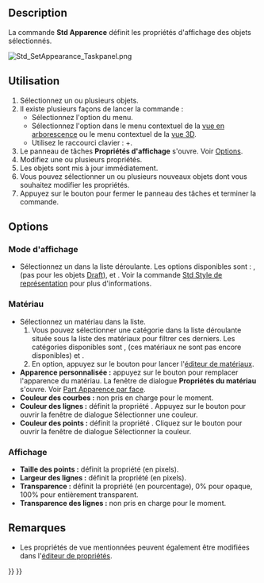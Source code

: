 <languages/>

{{Docnav/fr
|[[Std_SetMaterial/fr|Matériau]]
|[[Std_RandomColor/fr|Couleur aléatoire]]
|[[Std_View_Menu/fr|Menu Affichage]]
|IconL=Std_SetMaterial.svg
|IconR=Std_RandomColor.svg
|IconC=Freecad.svg
}}

{{GuiCommand/fr
|Name=Std SetAppearance
|Name/fr=Std Apparence
|MenuLocation=Affichage → Définir l'apparence...
|Workbenches=[[Material_Workbench/fr|Material]], [[Part_Workbench/fr|Part]], [[PartDesign_Workbench/fr|PartDesign]] et d'autres
|Shortcut={{KEY|Ctrl}}+{{KEY|D}}
|SeeAlso=[[Std_SetMaterial/fr|Std Matériau]], [[Part_ColorPerFace/fr|Part Apparence par face]]
}}

==Description==

La commande '''Std Apparence''' définit les propriétés d'affichage des objets sélectionnés.

[[Image:Std_SetAppearance_Taskpanel.png]]
{{Caption|Le panneau de tâches des propriétés d'affichage}}

<span id="Usage"></span>
==Utilisation==

# Sélectionnez un ou plusieurs objets.
# Il existe plusieurs façons de lancer la commande :
#* Sélectionnez l'option {{MenuCommand|Affichage → [[Image:Std_SetAppearance.svg|16px]] Définir l'apparence...}} du menu.
#* Sélectionnez l'option {{MenuCommand|[[Image:Std_SetAppearance.svg|16px]] Définir l'apparence...}} dans le menu contextuel de la [[Tree_view/fr|vue en arborescence]] ou le menu contextuel de la [[3D_view/fr|vue 3D]].
#* Utilisez le raccourci clavier : {{KEY|Ctrl}}+{{KEY|D}}.
# Le panneau de tâches '''Propriétés d'affichage''' s'ouvre. Voir [[#Options|Options]].
# Modifiez une ou plusieurs propriétés.
# Les objets sont mis à jour immédiatement.
# Vous pouvez sélectionner un ou plusieurs nouveaux objets dont vous souhaitez modifier les propriétés.
# Appuyez sur le bouton {{Button|Fermer}} pour fermer le panneau des tâches et terminer la commande.

==Options==

<span id="Viewing_Mode"></span>
===Mode d'affichage===

* Sélectionnez un {{PropertyView|Mode d'affichage}}  dans la liste déroulante. Les options disponibles sont : {{Value|Filaire ombré}}, {{Value|Ombré}} (pas pour les objets [[Draft_Workbench/fr|Draft]]), {{Value|Filaire}} et {{Value|Points}}. Voir la commande [[Std_DrawStyle/fr|Std Style de représentation]] pour plus d'informations.

<span id="Material"></span>
===Matériau===

* Sélectionnez un matériau dans la liste.
*# Vous pouvez sélectionner une catégorie dans la liste déroulante située sous la liste des matériaux pour filtrer ces derniers. Les catégories disponibles sont {{Value|Apparences de base}}, {{Value|Apparences des textures}} (ces matériaux ne sont pas encore disponibles) et {{Value|Tous les matériaux}}.
*# En option, appuyez sur le bouton {{Button|Lancer l'éditeur}} pour lancer l'[[Material_Edit/fr|éditeur de matériaux]].
* '''Apparence personnalisée :''' appuyez sur le bouton {{Button|...}} pour remplacer l'apparence du matériau. La fenêtre de dialogue '''Propriétés du matériau''' s'ouvre. Voir [[Part_ColorPerFace/fr#Utilisation|Part Apparence par face]].
* '''Couleur des courbes :''' non pris en charge pour le moment.
* '''Couleur des lignes :''' définit la propriété {{PropertyView|Line Color}}. Appuyez sur le bouton pour ouvrir la fenêtre de dialogue Sélectionner une couleur.
* '''Couleur des points :''' définit la propriété {{PropertyView|Point Color}}. Cliquez sur le bouton pour ouvrir la fenêtre de dialogue Sélectionner la couleur.

<span id="Display"></span>
===Affichage===

* '''Taille des points :''' définit la propriété {{PropertyView|Point Size}} (en pixels).
* '''Largeur des lignes :''' définit la propriété {{PropertyView|Line Width}} (en pixels).
* '''Transparence :''' définit la propriété {{PropertyView|Transparency}} (en pourcentage), 0% pour opaque, 100% pour entièrement transparent.
* '''Transparence des lignes :''' non pris en charge pour le moment.

<span id="Notes"></span>
==Remarques==

* Les propriétés de vue mentionnées peuvent également être modifiées dans  l'[[Property_editor/fr|éditeur de propriétés]].


{{Docnav/fr
|[[Std_SetMaterial/fr|Matériau]]
|[[Std_RandomColor/fr|Couleur aléatoire]]
|[[Std_View_Menu/fr|Menu Affichage]]
|IconL=Std_SetMaterial.svg
|IconR=Std_RandomColor.svg
|IconC=Freecad.svg
}}

{{Std_Base_navi{{#translation:}}}}
{{Userdocnavi{{#translation:}}}}
